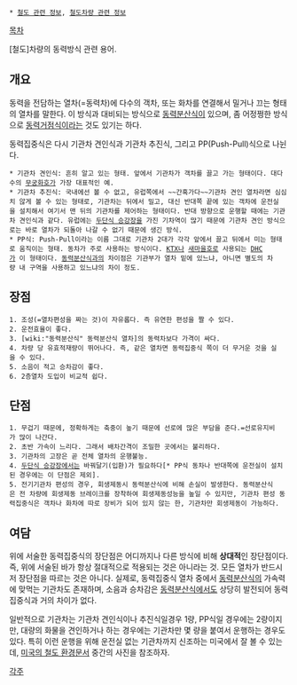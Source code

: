  * [[철도 관련 정보]], [[철도차량 관련 정보]]

[[목차]]

[철도]차량의 동력방식 관련 용어.

== 개요 ==
동력을 전담하는 열차(=동력차)에 다수의 객차, 또는 화차를 연결해서 밀거나 끄는 형태의 열차를 말한다. 이 방식과 대비되는 방식으로 [[동력분산식]]이 있으며, 좀 어정쩡한 방식으로 [[동력거점식]]이라는 것도 있기는 하다.

동력집중식은 다시 기관차 견인식과 기관차 추진식, 그리고 PP(Push-Pull)식으로 나뉜다.

 * 기관차 견인식: 흔히 알고 있는 형태. 앞에서 기관차가 객차를 끌고 가는 형태이다. 대다수의 [[무궁화호]]가 가장 대표적인 예.
 * 기관차 추진식: 국내에선 볼 수 없고, 유럽쪽에서 ~~간혹가다~~기관차 견인 열차라면 심심치 않게 볼 수 있는 형태로, 기관차는 뒤에서 밀고, 대신 반대쪽 끝에 있는 객차에 운전실을 설치해서 여기서 맨 뒤의 기관차를 제어하는 형태이다. 반대 방향으로 운행할 때에는 기관차 견인식과 같다. 유럽에는 [[두단식 승강장]]을 가진 기차역이 많기 때문에 기관차 견인 방식으로는 바로 열차가 되돌아 나갈 수 없기 때문에 생긴 방식.
 * PP식: Push-Pull이라는 이름 그대로 기관차 2대가 각각 앞에서 끌고 뒤에서 미는 형태로 움직이는 형태. 동차가 주로 사용하는 방식이다. [[KTX]]나 [[새마을호]]로 사용되는 [[DHC]]가 이 형태이다. [[동력분산식]]과의 차이점은 기관부가 열차 밑에 있느냐, 아니면 별도의 차량 내 구역을 사용하고 있느냐의 차이 정도.

== 장점 ==
 1. 조성(=열차편성을 짜는 것)이 자유롭다. 즉 유연한 편성을 짤 수 있다.
 2. 운전효율이 좋다.
 3. [wiki:"동력분산식" 동력분산식 열차]의 동력차보다 가격이 싸다.
 4. 차량 당 유효적재량이 뛰어나다. 즉, 같은 열차면 동력집중식 쪽이 더 무거운 것을 실을 수 있다.
 5. 소음이 적고 승차감이 좋다.
 6. 2층열차 도입이 비교적 쉽다.

== 단점 ==
 1. 무겁기 때문에, 정확하게는 축중이 높기 때문에 선로에 많은 부담을 준다.=선로유지비가 많이 나간다.
 2. 초반 가속이 느리다. 그래서 배차간격이 조밀한 곳에서는 불리하다.
 3. 기관차의 고장은 곧 전체 열차의 운행불능.
 4. [[두단식 승강장]]에서는 바꿔달기(입환)가 필요하다[* PP식 동차나 반대쪽에 운전실이 설치된 경우에는 이 단점은 제외].
 5. 전기기관차 편성의 경우, 회생제동시 동력분산식에 비해 손실이 발생한다. 동력분산식은 전 차량에 회생제동 브레이크를 장착하여 회생제동성능을 높일 수 있지만, 기관차 편성 동력집중식은 객차나 화차에 따로 장비가 되어 있지 않는 한, 기관차만 회생제동이 가능하다.

== 여담 ==
위에 서술한 동력집중식의 장단점은 어디까지나 다른 방식에 비해 '''상대적'''인 장단점이다. 즉, 위에 서술된 바가 항상 절대적으로 적용되는 것은 아니라는 것. 모든 열차가 반드시 저 장단점을 따르는 것은 아니다. 실제로, 동력집중식 열차 중에서 [[동력분산식]]의 가속력에 맞먹는 기관차도 존재하며, 소음과 승차감은 [[동력분산식]]에서도 상당히 발전되어 동력집중식과 거의 차이가 없다.

일반적으로 기관차는 기관차 견인식이나 추진식일경우 1량, PP식일 경우에는 2량이지만, 대량의 화물을 견인하거나 하는 경우에는 기관차만 몇 량을 붙여서 운행하는 경우도 있다. 특히 이런 운행을 위해 운전실 없는 기관차까지 신조하는 미국에서 잘 볼 수 있는데, [[미국의 철도 환경]]문서 중간의 사진을 참조하자.

[[각주]]
